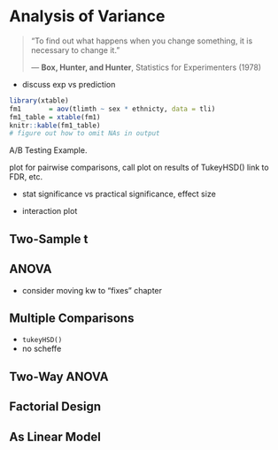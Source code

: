 # Analysis of Variance

> "To find out what happens when you change something, it is necessary to change it."
>
> --- **Box, Hunter, and Hunter**, Statistics for Experimenters (1978)

- discuss exp vs prediction


```r
library(xtable)
fm1       = aov(tlimth ~ sex * ethnicty, data = tli)
fm1_table = xtable(fm1)
knitr::kable(fm1_table)
# figure out how to omit NAs in output
```

A/B Testing Example.

plot for pairwise comparisons, call plot on results of TukeyHSD()
link to FDR, etc.


- stat significance vs practical significance, effect size

- interaction plot




## Two-Sample t

## ANOVA

- consider moving kw to "fixes" chapter

## Multiple Comparisons

- `tukeyHSD()`
- no scheffe

## Two-Way ANOVA

## Factorial Design

## As Linear Model